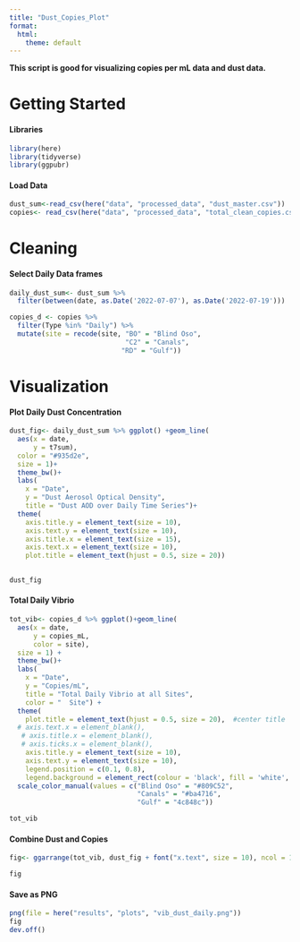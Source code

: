 ```yaml
---
title: "Dust_Copies_Plot"
format:
  html:
    theme: default
---
```


**This script is good for visualizing copies per mL data and dust data.**

# Getting Started

#### Libraries

```r
library(here)
library(tidyverse)
library(ggpubr)
```

#### Load Data

```r
dust_sum<-read_csv(here("data", "processed_data", "dust_master.csv")) 
copies<- read_csv(here("data", "processed_data", "total_clean_copies.csv")) 
```

# Cleaning

#### Select Daily Data frames

```r
daily_dust_sum<- dust_sum %>%
  filter(between(date, as.Date('2022-07-07'), as.Date('2022-07-19'))) 

copies_d <- copies %>%
  filter(Type %in% "Daily") %>%
  mutate(site = recode(site, "BO" = "Blind Oso",
                             "C2" = "Canals",
                            "RD" = "Gulf"))

```

# Visualization

#### Plot Daily Dust Concentration

```r
dust_fig<- daily_dust_sum %>% ggplot() +geom_line(
  aes(x = date,
      y = t7sum),
  color = "#935d2e",
  size = 1)+
  theme_bw()+
  labs(
    x = "Date",
    y = "Dust Aerosol Optical Density",
    title = "Dust AOD over Daily Time Series")+
  theme(
    axis.title.y = element_text(size = 10),
    axis.text.y = element_text(size = 10),
    axis.title.x = element_text(size = 15),
    axis.text.x = element_text(size = 10),
    plot.title = element_text(hjust = 0.5, size = 20))
  

dust_fig
```

#### Total Daily Vibrio

```r
tot_vib<- copies_d %>% ggplot()+geom_line(
  aes(x = date,
      y = copies_mL,
      color = site),
  size = 1) +
  theme_bw()+
  labs(
    x = "Date",
    y = "Copies/mL",
    title = "Total Daily Vibrio at all Sites",
    color = "  Site") +
  theme(
    plot.title = element_text(hjust = 0.5, size = 20),  #center title
  # axis.text.x = element_blank(),
   # axis.title.x = element_blank(),
   # axis.ticks.x = element_blank(),
    axis.title.y = element_text(size = 10),
    axis.text.y = element_text(size = 10),
    legend.position = c(0.1, 0.8),
    legend.background = element_rect(colour = 'black', fill = 'white', linetype='solid')) + #Moves legend onto plot 
  scale_color_manual(values = c("Blind Oso" = "#809C52",
                                "Canals" = "#ba4716",
                                "Gulf" = "4c848c"))

tot_vib
```

#### Combine Dust and Copies

```r
fig<- ggarrange(tot_vib, dust_fig + font("x.text", size = 10), ncol = 1, nrow = 2,align = "v")

fig
```

#### Save as PNG

```r
png(file = here("results", "plots", "vib_dust_daily.png"))
fig
dev.off()
```
